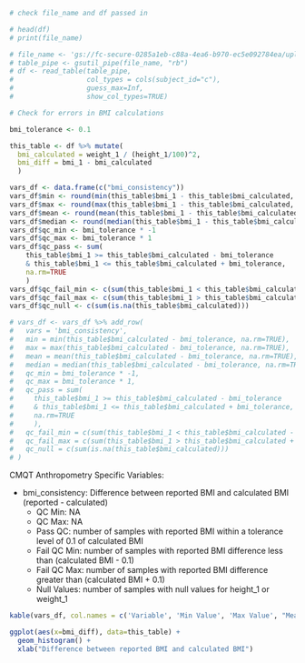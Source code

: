 
```r
# check file_name and df passed in 

# head(df)
# print(file_name)

# file_name <- 'gs://fc-secure-0285a1eb-c88a-4ea6-b970-ec5e092784ea/uploaded_data_prevent/aric_cmqt_anthropometry.tsv'
# table_pipe <- gsutil_pipe(file_name, "rb")
# df <- read_table(table_pipe, 
#                  col_types = cols(subject_id="c"), 
#                  guess_max=Inf, 
#                  show_col_types=TRUE)
```

```r
# Check for errors in BMI calculations 

bmi_tolerance <- 0.1

this_table <- df %>% mutate(
  bmi_calculated = weight_1 / (height_1/100)^2,
  bmi_diff = bmi_1 - bmi_calculated
  )

vars_df <- data.frame(c("bmi_consistency"))
vars_df$min <- round(min(this_table$bmi_1 - this_table$bmi_calculated, na.rm=TRUE), 2)
vars_df$max <- round(max(this_table$bmi_1 - this_table$bmi_calculated, na.rm=TRUE), 2)
vars_df$mean <- round(mean(this_table$bmi_1 - this_table$bmi_calculated, na.rm=TRUE), 2)
vars_df$median <- round(median(this_table$bmi_1 - this_table$bmi_calculated, na.rm=TRUE), 2)
vars_df$qc_min <- bmi_tolerance * -1
vars_df$qc_max <- bmi_tolerance * 1
vars_df$qc_pass <- sum(
    this_table$bmi_1 >= this_table$bmi_calculated - bmi_tolerance
    & this_table$bmi_1 <= this_table$bmi_calculated + bmi_tolerance, 
    na.rm=TRUE
    )
vars_df$qc_fail_min <- c(sum(this_table$bmi_1 < this_table$bmi_calculated - bmi_tolerance, na.rm=TRUE))
vars_df$qc_fail_max <- c(sum(this_table$bmi_1 > this_table$bmi_calculated + bmi_tolerance, na.rm=TRUE))
vars_df$qc_null <- c(sum(is.na(this_table$bmi_calculated)))

# vars_df <- vars_df %>% add_row(
#   vars = 'bmi_consistency',
#   min = min(this_table$bmi_calculated - bmi_tolerance, na.rm=TRUE), 
#   max = max(this_table$bmi_calculated - bmi_tolerance, na.rm=TRUE), 
#   mean = mean(this_table$bmi_calculated - bmi_tolerance, na.rm=TRUE), 
#   median = median(this_table$bmi_calculated - bmi_tolerance, na.rm=TRUE), 
#   qc_min = bmi_tolerance * -1,
#   qc_max = bmi_tolerance * 1,
#   qc_pass = sum(
#     this_table$bmi_1 >= this_table$bmi_calculated - bmi_tolerance
#     & this_table$bmi_1 <= this_table$bmi_calculated + bmi_tolerance, 
#     na.rm=TRUE
#     ),
#   qc_fail_min = c(sum(this_table$bmi_1 < this_table$bmi_calculated - bmi_tolerance, na.rm=TRUE)),
#   qc_fail_max = c(sum(this_table$bmi_1 > this_table$bmi_calculated + bmi_tolerance, na.rm=TRUE)),
#   qc_null = c(sum(is.na(this_table$bmi_calculated)))
# )
```

CMQT Anthropometry Specific Variables: 

- bmi_consistency: Difference between reported BMI and calculated BMI (reported - calculated)
  - QC Min: NA
  - QC Max: NA
  - Pass QC: number of samples with reported BMI within a tolerance level of 0.1 of calculated BMI
  - Fail QC Min: number of samples with reported BMI difference less than (calculated BMI - 0.1)
  - Fail QC Max: number of samples with reported BMI difference greater than (calculated BMI + 0.1)
  - Null Values: number of samples with null values for height_1 or weight_1

```r
kable(vars_df, col.names = c('Variable', 'Min Value', 'Max Value', "Mean", "Median", "QC Min", "QC Max", 'Pass QC', 'Fail QC Min', 'Fail QC Max', 'Null Values'))
```

```r
ggplot(aes(x=bmi_diff), data=this_table) +
  geom_histogram() +
  xlab("Difference between reported BMI and calculated BMI")
```